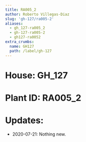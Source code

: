 ```yaml
---
title: RA005_2
author: Roberto Villegas-Diaz
slug: 'gh-127/ra005-2'
aliases:
  - gh_127-ra005_2
  - gh-127-ra005-2
  - gh127-ra0052
extra_crumbs:
  name: GH127
  path: /label/gh-127
---
```


# **House**: GH_127
# **Plant ID**: RA005_2
# **Updates**: 
 - 2020-07-21: Nothing new.
